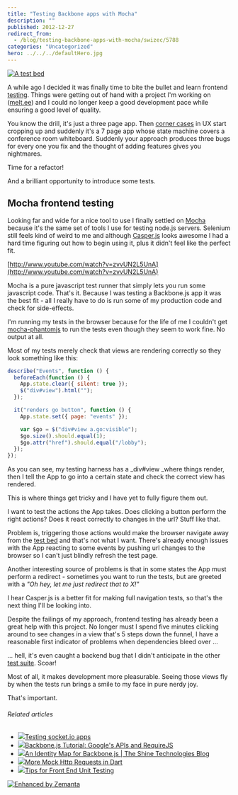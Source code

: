 ```yaml
---
title: "Testing Backbone apps with Mocha"
description: ""
published: 2012-12-27
redirect_from:
  - /blog/testing-backbone-apps-with-mocha/swizec/5788
categories: "Uncategorized"
hero: ../../../defaultHero.jpg
---
```


[![A test bed](https://swizec.com/blog/wp-content/uploads/2012/12/Selection_090.png "A test bed")](http://swizec.com/blog/wp-content/uploads/2012/12/Selection_090.png)

A while ago I decided it was finally time to bite the bullet and learn frontend [testing](http://en.wikipedia.org/wiki/Software_testing "Software testing"). Things were getting out of hand with a project I'm working on ([melt.ee](http://melt.ee)) and I could no longer keep a good development pace while ensuring a good level of quality.

You know the drill, it's just a three page app. Then [corner cases](http://en.wikipedia.org/wiki/Corner_case "Corner case") in UX start cropping up and suddenly it's a 7 page app whose state machine covers a conference room whiteboard. Suddenly your approach produces three bugs for every one you fix and the thought of adding features gives you nightmares.

Time for a refactor!

And a brilliant opportunity to introduce some tests.

## Mocha frontend testing

Looking far and wide for a nice tool to use I finally settled on [Mocha](http://mochajs.com) because it's the same set of tools I use for testing node.js servers. Selenium still feels kind of weird to me and although [Casper.js](http://casperjs.org/) looks awesome I had a hard time figuring out how to begin using it, plus it didn't feel like the perfect fit.

[http://www.youtube.com/watch?v=zvvUN2L5UnA](http://www.youtube.com/watch?v=zvvUN2L5UnA)

Mocha is a pure javascript test runner that simply lets you run some javascript code. That's it. Because I was testing a Backbone.js app it was the best fit - all I really have to do is run some of my production code and check for side-effects.

I'm running my tests in the browser because for the life of me I couldn't get [mocha-phantomjs](https://github.com/metaskills/mocha-phantomjs) to run the tests even though they seem to work fine. No output at all.

Most of my tests merely check that views are rendering correctly so they look something like this:

```javascript
describe("Events", function () {
  beforeEach(function () {
    App.state.clear({ silent: true });
    $("div#view").html("");
  });

  it("renders go button", function () {
    App.state.set({ page: "events" });

    var $go = $("div#view a.go:visible");
    $go.size().should.equal(1);
    $go.attr("href").should.equal("/lobby");
  });
});
```

As you can see, my testing harness has a \_div#view \_where things render, then I tell the App to go into a certain state and check the correct view has rendered.

This is where things get tricky and I have yet to fully figure them out.

I want to test the actions the App takes. Does clicking a button perform the right actions? Does it react correctly to changes in the url? Stuff like that.

Problem is, triggering those actions would make the browser navigate away from the [test bed](http://en.wikipedia.org/wiki/Testbed "Testbed") and that's not what I want. There's already enough issues with the App reacting to some events by pushing url changes to the browser so I can't just blindly refresh the test page.

Another interesting source of problems is that in some states the App must perform a redirect - sometimes you want to run the tests, but are greeted with a _"Oh hey, let me just redirect that to X!"_

I hear Casper.js is a better fit for making full navigation tests, so that's the next thing I'll be looking into.

Despite the failings of my approach, frontend testing has already been a great help with this project. No longer must I spend five minutes clicking around to see changes in a view that's 5 steps down the funnel, I have a reasonable first indicator of problems when dependencies bleed over ...

... hell, it's even caught a backend bug that I didn't anticipate in the other [test suite](http://en.wikipedia.org/wiki/Test_suite "Test suite"). Scoar!

Most of all, it makes development more pleasurable. Seeing those views fly by when the tests run brings a smile to my face in pure nerdy joy.

That's important.

###### Related articles

- [![](https://i.zemanta.com/129148469_80_80.jpg)](http://swizec.com/blog/testing-socket-io-apps/swizec/5625)[Testing socket.io apps](http://swizec.com/blog/testing-socket-io-apps/swizec/5625)
- [![](https://i.zemanta.com/noimg_68_80_80.jpg)](http://dailyjs.com/2012/12/06/backbone-tutorial-2/)[Backbone.js Tutorial: Google's APIs and RequireJS](http://dailyjs.com/2012/12/06/backbone-tutorial-2/)
- [![](https://i.zemanta.com/134104481_80_80.jpg)](http://blog.shinetech.com/2012/12/24/an-identity-map-for-backbone-js/)[An Identity Map for Backbone.js | The Shine Technologies Blog](http://blog.shinetech.com/2012/12/24/an-identity-map-for-backbone-js/)
- [![](https://i.zemanta.com/134197046_80_80.jpg)](http://japhr.blogspot.com/2012/12/more-mock-http-requests-in-dart.html)[More Mock Http Requests in Dart](http://japhr.blogspot.com/2012/12/more-mock-http-requests-in-dart.html)
- [![](https://i.zemanta.com/134107575_80_80.jpg)](http://www.joezimjs.com/javascript/tips-for-front-end-unit-testing/)[Tips for Front End Unit Testing](http://www.joezimjs.com/javascript/tips-for-front-end-unit-testing/)

[![Enhanced by Zemanta](https://img.zemanta.com/zemified_e.png?x-id=066807a4-33f4-4024-b1d1-c7cb923d86af)](http://www.zemanta.com/?px "Enhanced by Zemanta")
